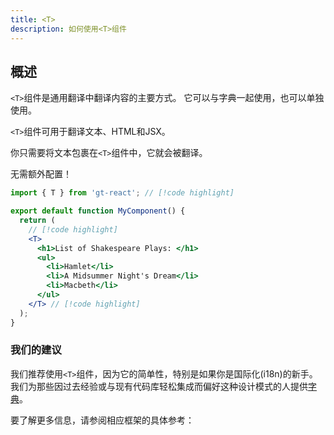```yaml
---
title: <T>
description: 如何使用<T>组件
---
```


## 概述

`<T>`组件是通用翻译中翻译内容的主要方式。
它可以与字典一起使用，也可以单独使用。

`<T>`组件可用于翻译文本、HTML和JSX。

你只需要将文本包裹在`<T>`组件中，它就会被翻译。

无需额外配置！

```jsx
import { T } from 'gt-react'; // [!code highlight]

export default function MyComponent() {
  return (
    // [!code highlight]
    <T>
      <h1>List of Shakespeare Plays: </h1>
      <ul>
        <li>Hamlet</li>
        <li>A Midsummer Night's Dream</li>
        <li>Macbeth</li>
      </ul>
    </T> // [!code highlight]
  );
}
```


### 我们的建议

我们推荐使用`<T>`组件，因为它的简单性，特别是如果你是国际化(i18n)的新手。
我们为那些因过去经验或与现有代码库轻松集成而偏好这种设计模式的人提供[字典](/docs/next/reference/dictionary-reference)。

要了解更多信息，请参阅相应框架的具体参考：
  
<Cards>
  <Card
    href="/docs/next/reference/t-reference"
    title="Next.js"
  />
  <Card
    href="/docs/react/reference/t-reference"
    title="React"
  />
</Cards>
